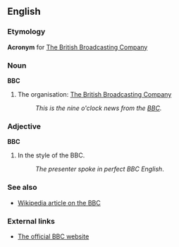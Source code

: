 ==English==
===Etymology===
'''Acronym''' for [[The British Broadcasting Company|The British Broadcasting Company]]

===Noun===
'''BBC'''

# The organisation: [[British Broadcasting Company|The British Broadcasting Company]]
#:''This is the nine o'clock news from the [[BBC]].''

===Adjective===
'''BBC'''

# In the style of the BBC.
#:''The presenter spoke in perfect BBC English''.

===See also===
*[[w:BBC|Wikipedia article on the BBC]]

===External links===
*[http://www.bbc.co.uk The official BBC website]